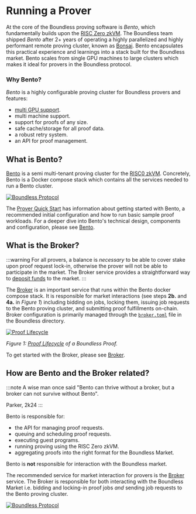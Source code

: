 # Running a Prover

At the core of the Boundless proving software is *Bento*, which fundamentally builds upon the [RISC Zero zkVM](https://dev.risczero.com/api/zkvm/). The Boundless team shipped *Bento* after 2+ years of operating a highly parallelized and highly performant remote proving cluster, known as [Bonsai](https://dev.risczero.com/api/generating-proofs/remote-proving). Bento encapsulates this practical experience and learnings into a stack built for the Boundless market. Bento scales from single GPU machines to large clusters which makes it ideal for provers in the Boundless protocol.

### Why Bento?

*Bento* is a highly configurable proving cluster for Boundless provers and features:

- [multi GPU support](/prove/performance-optimization#multiple-agents-and-gpus).
- multi machine support.
- support for proofs of any size.
- safe cache/storage for all proof data.
- a robust retry system.
- an API for proof management.

## What is Bento?

[Bento](/prove/bento) is a semi multi-tenant proving cluster for the [RISC0 zkVM](https://dev.risczero.com/api/zkvm/). Concretely, Bento is a Docker compose stack which contains all the services needed to run a Bento cluster.

<a href="/bento.png" class="lightgallery">
  <img src="/bento.png" alt="Boundless Protocol" />
</a>

The [Prover Quick Start](/prove/quick-start) has information about getting started with Bento, a recommended initial configuration and how to run basic sample proof workloads. For a deeper dive into Bento's technical design, components and configuration, please see [Bento](/prove/bento). 

## What is the Broker?

:::warning
For all provers, a balance is *necessary* to be able to cover stake upon proof request lock-in, otherwise the prover will not be able to participate in the market. The Broker service provides a straightforward way to [deposit funds](/prove/broker#deposit-to-the-market) to the market.
:::

The [Broker](/prove/broker) is an important service that runs within the Bento docker compose stack. It is responsible for market interactions (see steps **2b.** and **4a.** in *Figure 1*) including bidding on jobs, locking them, issuing job requests to the Bento proving cluster, and submitting proof fulfillments on-chain. Broker configuration is primarily managed through the [`broker.toml`](/prove/broker#settings) file in the Boundless directory. 

<a href="/proof-lifecycle.png" class="lightgallery">
  <img src="/proof-lifecycle.png" alt="Proof Lifecycle" />
</a>

*Figure 1: [Proof Lifecycle](/introduction/proof-lifecycle) of a Boundless Proof.*

To get started with the Broker, please see [Broker](/prove/broker). 

## How are Bento and the Broker related?

:::note
A wise man once said "Bento can thrive without a broker, but a broker can not survive without Bento".

Parker, 2k24
:::

Bento is responsible for:

* the API for managing proof requests.
* queuing and scheduling proof requests.
* executing guest programs.
* running proving using the RISC Zero zkVM.
* aggregating proofs into the right format for the Boundless Market.

Bento is **not** responsible for interaction with the Boundless market.

The recommended service for market interaction for provers is the [Broker](/prove/broker) service. The Broker is responsible for both interacting with the Boundless Market i.e. bidding and locking-in proof jobs *and* sending job requests to the Bento proving cluster.

<a href="/bento_broker.png" class="lightgallery">
  <img src="/bento_broker.png" alt="Boundless Protocol" />
</a>

